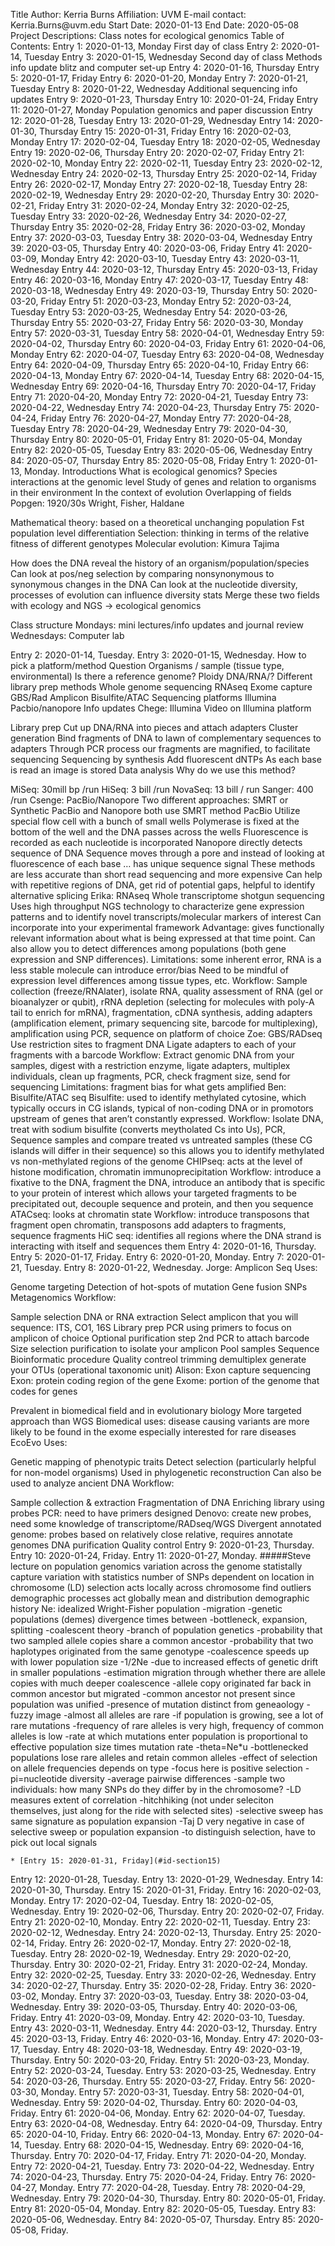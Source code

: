 Title
Author: Kerria Burns
Affiliation: UVM
E-mail contact: Kerria.Burns@uvm.edu
Start Date: 2020-01-13
End Date: 2020-05-08
Project Descriptions: Class notes for ecological genomics
Table of Contents:
Entry 1: 2020-01-13, Monday First day of class
Entry 2: 2020-01-14, Tuesday
Entry 3: 2020-01-15, Wednesday Second day of class Methods info update blitz and computer set-up
Entry 4: 2020-01-16, Thursday
Entry 5: 2020-01-17, Friday
Entry 6: 2020-01-20, Monday
Entry 7: 2020-01-21, Tuesday
Entry 8: 2020-01-22, Wednesday Additional sequencing info updates
Entry 9: 2020-01-23, Thursday
Entry 10: 2020-01-24, Friday
Entry 11: 2020-01-27, Monday Population genomics and paper discussion
Entry 12: 2020-01-28, Tuesday
Entry 13: 2020-01-29, Wednesday
Entry 14: 2020-01-30, Thursday
Entry 15: 2020-01-31, Friday
Entry 16: 2020-02-03, Monday
Entry 17: 2020-02-04, Tuesday
Entry 18: 2020-02-05, Wednesday
Entry 19: 2020-02-06, Thursday
Entry 20: 2020-02-07, Friday
Entry 21: 2020-02-10, Monday
Entry 22: 2020-02-11, Tuesday
Entry 23: 2020-02-12, Wednesday
Entry 24: 2020-02-13, Thursday
Entry 25: 2020-02-14, Friday
Entry 26: 2020-02-17, Monday
Entry 27: 2020-02-18, Tuesday
Entry 28: 2020-02-19, Wednesday
Entry 29: 2020-02-20, Thursday
Entry 30: 2020-02-21, Friday
Entry 31: 2020-02-24, Monday
Entry 32: 2020-02-25, Tuesday
Entry 33: 2020-02-26, Wednesday
Entry 34: 2020-02-27, Thursday
Entry 35: 2020-02-28, Friday
Entry 36: 2020-03-02, Monday
Entry 37: 2020-03-03, Tuesday
Entry 38: 2020-03-04, Wednesday
Entry 39: 2020-03-05, Thursday
Entry 40: 2020-03-06, Friday
Entry 41: 2020-03-09, Monday
Entry 42: 2020-03-10, Tuesday
Entry 43: 2020-03-11, Wednesday
Entry 44: 2020-03-12, Thursday
Entry 45: 2020-03-13, Friday
Entry 46: 2020-03-16, Monday
Entry 47: 2020-03-17, Tuesday
Entry 48: 2020-03-18, Wednesday
Entry 49: 2020-03-19, Thursday
Entry 50: 2020-03-20, Friday
Entry 51: 2020-03-23, Monday
Entry 52: 2020-03-24, Tuesday
Entry 53: 2020-03-25, Wednesday
Entry 54: 2020-03-26, Thursday
Entry 55: 2020-03-27, Friday
Entry 56: 2020-03-30, Monday
Entry 57: 2020-03-31, Tuesday
Entry 58: 2020-04-01, Wednesday
Entry 59: 2020-04-02, Thursday
Entry 60: 2020-04-03, Friday
Entry 61: 2020-04-06, Monday
Entry 62: 2020-04-07, Tuesday
Entry 63: 2020-04-08, Wednesday
Entry 64: 2020-04-09, Thursday
Entry 65: 2020-04-10, Friday
Entry 66: 2020-04-13, Monday
Entry 67: 2020-04-14, Tuesday
Entry 68: 2020-04-15, Wednesday
Entry 69: 2020-04-16, Thursday
Entry 70: 2020-04-17, Friday
Entry 71: 2020-04-20, Monday
Entry 72: 2020-04-21, Tuesday
Entry 73: 2020-04-22, Wednesday
Entry 74: 2020-04-23, Thursday
Entry 75: 2020-04-24, Friday
Entry 76: 2020-04-27, Monday
Entry 77: 2020-04-28, Tuesday
Entry 78: 2020-04-29, Wednesday
Entry 79: 2020-04-30, Thursday
Entry 80: 2020-05-01, Friday
Entry 81: 2020-05-04, Monday
Entry 82: 2020-05-05, Tuesday
Entry 83: 2020-05-06, Wednesday
Entry 84: 2020-05-07, Thursday
Entry 85: 2020-05-08, Friday
Entry 1: 2020-01-13, Monday.
Introductions
What is ecological genomics?
Species interactions at the genomic level
Study of genes and relation to organisms in their environment
In the context of evolution
Overlapping of fields
Popgen: 1920/30s Wright, Fisher, Haldane

Mathematical theory: based on a theoretical unchanging population
Fst population level differentiation
Selection: thinking in terms of the relative fitness of different genotypes
Molecular evolution: Kimura Tajima

How does the DNA reveal the history of an organism/population/species
Can look at pos/neg selection by comparing nonsynonymous to synonymous changes in the DNA
Can look at the nucleotide diversity, processes of evolution can influence diversity stats
Merge these two fields with ecology and NGS -> ecological genomics

Class structure
Mondays: mini lectures/info updates and journal review Wednesdays: Computer lab

Entry 2: 2020-01-14, Tuesday.
Entry 3: 2020-01-15, Wednesday.
How to pick a platform/method
Question
Organisms / sample (tissue type, environmental)
Is there a reference genome?
Ploidy
DNA/RNA/?
Different library prep methods
Whole genome sequencing
RNAseq
Exome capture
GBS/Rad
Amplicon
Bisulfite/ATAC
Sequencing platforms
Illumina
Pacbio/nanopore
Info updates
Chege: Illumina
Video on Illumina platform

Library prep
Cut up DNA/RNA into pieces and attach adapters
Cluster generation
Bind fragments of DNA to lawn of complementary sequences to adapters
Through PCR process our fragments are magnified, to facilitate sequencing
Sequencing by synthesis
Add fluorescent dNTPs
As each base is read an image is stored
Data analysis
Why do we use this method?

MiSeq: 30mill bp /run
HiSeq: 3 bill /run
NovaSeq: 13 bill / run
Sanger: 400 /run
Csenge: PacBio/Nanopore
Two different approaches: SMRT or Synthetic
PacBio and Nanopore both use SMRT method
PacBio
Utilize special flow cell with a bunch of small wells
Polymerase is fixed at the bottom of the well and the DNA passes across the wells
Fluorescence is recorded as each nucleotide is incorporated
Nanopore
directly detects sequence of DNA
Sequence moves through a pore and instead of looking at fluorescence of each base ... has unique sequence signal
These methods are less accurate than short read sequencing and more expensive
Can help with repetitive regions of DNA, get rid of potential gaps, helpful to identify alternative splicing
Erika: RNAseq
Whole transcriptome shotgun sequencing
Uses high throughput NGS technology to characterize gene expression patterns and to identify novel transcripts/molecular markers of interest
Can incorporate into your experimental framework
Advantage: gives functionally relevant information about what is being expressed at that time point. Can also allow you to detect differences among populations (both gene expression and SNP differences).
Limitations: some inherent error, RNA is a less stable molecule can introduce error/bias
Need to be mindful of expression level differences among tissue types, etc.
Workflow: Sample collection (freeze/RNAlater), isolate RNA, quality assessment of RNA (gel or bioanalyzer or qubit), rRNA depletion (selecting for molecules with poly-A tail to enrich for mRNA), fragmentation, cDNA synthesis, adding adapters (amplification element, primary sequencing site, barcode for multiplexing), amplification using PCR, sequence on platform of choice
Zoe: GBS/RADseq
Use restriction sites to fragment DNA
Ligate adapters to each of your fragments with a barcode
Workflow: Extract genomic DNA from your samples, digest with a restriction enzyme, ligate adapters, multiplex individuals, clean up fragments, PCR, check fragment size, send for sequencing
Limitations: fragment bias for what gets amplified
Ben: Bisulfite/ATAC seq
Bisulfite: used to identify methylated cytosine, which typically occurs in CG islands, typical of non-coding DNA or in promotors upstream of genes that aren't constantly expressed.
Workflow: Isolate DNA, treat with sodium bisulfite (converts meytholated Cs into Us), PCR, Sequence samples and compare treated vs untreated samples (these CG islands will differ in their sequence) so this allows you to identify methylated vs non-methylated regions of the genome
CHIPseq: acts at the level of histone modification, chromatin immunoprecipitation
Workflow: introduce a fixative to the DNA, fragment the DNA, introduce an antibody that is specific to your protein of interest which allows your targeted fragments to be precipitated out, decouple sequence and protein, and then you sequence
ATACseq: looks at chromatin state
Workflow: introduce transposons that fragment open chromatin, transposons add adapters to fragments, sequence fragments
HiC seq: identifies all regions where the DNA strand is interacting with itself and sequences them
Entry 4: 2020-01-16, Thursday.
Entry 5: 2020-01-17, Friday.
Entry 6: 2020-01-20, Monday.
Entry 7: 2020-01-21, Tuesday.
Entry 8: 2020-01-22, Wednesday.
Jorge: Amplicon Seq
Uses:

Genome targeting
Detection of hot-spots of mutation
Gene fusion
SNPs
Metagenomics
Workflow:

Sample selection
DNA or RNA extraction
Select amplicon that you will sequence: ITS, CO1, 16S
Library prep
PCR using primers to focus on amplicon of choice
Optional purification step
2nd PCR to attach barcode
Size selection purification to isolate your amplicon
Pool samples
Sequence
Bioinformatic procedure
Quality contreol
trimming
demultiplex
generate your OTUs (operational taxonomic unit)
Alison: Exon capture sequencing
Exon: protein coding region of the gene Exome: portion of the genome that codes for genes

Prevalent in biomedical field and in evolutionary biology
More targeted approach than WGS Biomedical uses:
disease causing variants are more likely to be found in the exome
especially interested for rare diseases
EcoEvo Uses:

Genetic mapping of phenotypic traits
Detect selection (particularly helpful for non-model organisms)
Used in phylogenetic reconstruction
Can also be used to analyze ancient DNA
Workflow:

Sample collection & extraction
Fragmentation of DNA
Enriching library using probes
PCR: need to have primers designed
Denovo: create new probes, need some knowledge of transcriptome/RADseq/WGS
Divergent annotated genome: probes based on relatively close relative, requires annotate genomes
DNA purification
Quality control
Entry 9: 2020-01-23, Thursday.
Entry 10: 2020-01-24, Friday.
Entry 11: 2020-01-27, Monday.
#####Steve lecture on population genomics
variation across the genome
  statistally capture variation with statistics
    number of SNPs dependent on location in chromosome (LD)
      selection acts locally across chromosome
      find outliers
    demographic processes act globally
      mean and distribution
    demographic history
      Ne: idealized Wright-Fisher population
      -migration
      -genetic populations (demes)
        divergence times between
      -bottleneck, expansion, splitting
      -coalescent theory
        -branch of population genetics
        -probability that two sampled allele copies share a common ancestor
          -probability that two haplotypes originated from the same genotype
      -coalescence speeds up with lower population size
        -1/2Ne
        -due to increased effects of genetic drift in smaller populations
        -estimation migration through whether there are allele copies with much deeper coalescence
          -allele copy originated far back in common ancestor but migrated
            -common ancestor not present since population was unified
        -presence of mutation distinct from geneaology
          -fuzzy image
        -almost all alleles are rare
        -if population is growing, see a lot of rare mutations
          -frequency of rare alleles is very high, frequency of common alleles is low
            -rate at which mutations enter population is proportional to effective population size times mutation rate
              -theta=Ne*u
        -bottlenecked populations lose rare alleles and retain common alleles
      -effect of selection on allele frequencies depends on type
        -focus here is positive selection
      -pi=nucleotide diversity
        -average pairwise differences
          -sample two individuals: how many SNPs do they differ by in the chromosome?
        -LD measures extent of correlation
          -hitchhiking (not under seleciton themselves, just along for the ride with selected sites)
      -selective sweep has same signature as population expansion
      -Taj D very negative in case of selective sweep or population expansion
        -to distinguish selection, have to pick out local signals

    * [Entry 15: 2020-01-31, Friday](#id-section15)
Entry 12: 2020-01-28, Tuesday.
Entry 13: 2020-01-29, Wednesday.
Entry 14: 2020-01-30, Thursday.
Entry 15: 2020-01-31, Friday.
Entry 16: 2020-02-03, Monday.
Entry 17: 2020-02-04, Tuesday.
Entry 18: 2020-02-05, Wednesday.
Entry 19: 2020-02-06, Thursday.
Entry 20: 2020-02-07, Friday.
Entry 21: 2020-02-10, Monday.
Entry 22: 2020-02-11, Tuesday.
Entry 23: 2020-02-12, Wednesday.
Entry 24: 2020-02-13, Thursday.
Entry 25: 2020-02-14, Friday.
Entry 26: 2020-02-17, Monday.
Entry 27: 2020-02-18, Tuesday.
Entry 28: 2020-02-19, Wednesday.
Entry 29: 2020-02-20, Thursday.
Entry 30: 2020-02-21, Friday.
Entry 31: 2020-02-24, Monday.
Entry 32: 2020-02-25, Tuesday.
Entry 33: 2020-02-26, Wednesday.
Entry 34: 2020-02-27, Thursday.
Entry 35: 2020-02-28, Friday.
Entry 36: 2020-03-02, Monday.
Entry 37: 2020-03-03, Tuesday.
Entry 38: 2020-03-04, Wednesday.
Entry 39: 2020-03-05, Thursday.
Entry 40: 2020-03-06, Friday.
Entry 41: 2020-03-09, Monday.
Entry 42: 2020-03-10, Tuesday.
Entry 43: 2020-03-11, Wednesday.
Entry 44: 2020-03-12, Thursday.
Entry 45: 2020-03-13, Friday.
Entry 46: 2020-03-16, Monday.
Entry 47: 2020-03-17, Tuesday.
Entry 48: 2020-03-18, Wednesday.
Entry 49: 2020-03-19, Thursday.
Entry 50: 2020-03-20, Friday.
Entry 51: 2020-03-23, Monday.
Entry 52: 2020-03-24, Tuesday.
Entry 53: 2020-03-25, Wednesday.
Entry 54: 2020-03-26, Thursday.
Entry 55: 2020-03-27, Friday.
Entry 56: 2020-03-30, Monday.
Entry 57: 2020-03-31, Tuesday.
Entry 58: 2020-04-01, Wednesday.
Entry 59: 2020-04-02, Thursday.
Entry 60: 2020-04-03, Friday.
Entry 61: 2020-04-06, Monday.
Entry 62: 2020-04-07, Tuesday.
Entry 63: 2020-04-08, Wednesday.
Entry 64: 2020-04-09, Thursday.
Entry 65: 2020-04-10, Friday.
Entry 66: 2020-04-13, Monday.
Entry 67: 2020-04-14, Tuesday.
Entry 68: 2020-04-15, Wednesday.
Entry 69: 2020-04-16, Thursday.
Entry 70: 2020-04-17, Friday.
Entry 71: 2020-04-20, Monday.
Entry 72: 2020-04-21, Tuesday.
Entry 73: 2020-04-22, Wednesday.
Entry 74: 2020-04-23, Thursday.
Entry 75: 2020-04-24, Friday.
Entry 76: 2020-04-27, Monday.
Entry 77: 2020-04-28, Tuesday.
Entry 78: 2020-04-29, Wednesday.
Entry 79: 2020-04-30, Thursday.
Entry 80: 2020-05-01, Friday.
Entry 81: 2020-05-04, Monday.
Entry 82: 2020-05-05, Tuesday.
Entry 83: 2020-05-06, Wednesday.
Entry 84: 2020-05-07, Thursday.
Entry 85: 2020-05-08, Friday.
